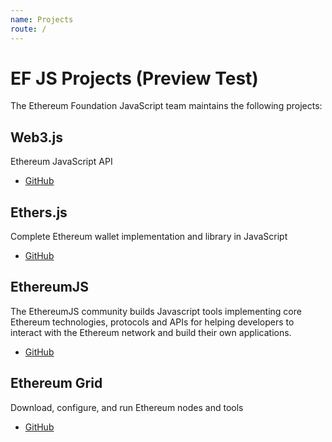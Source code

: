 ```yaml
---
name: Projects
route: /
---
```


# EF JS Projects (Preview Test)

The Ethereum Foundation JavaScript team maintains the following projects:

## Web3.js

Ethereum JavaScript API

- [GitHub](https://github.com/ethereum/web3.js)

## Ethers.js

Complete Ethereum wallet implementation and library in JavaScript

- [GitHub](https://github.com/ethers-io/ethers.js/)

## EthereumJS

The EthereumJS community builds Javascript tools implementing core Ethereum technologies, protocols and APIs for helping developers to interact with the Ethereum network and build their own applications.

- [GitHub](https://github.com/ethereumjs/)

## Ethereum Grid

Download, configure, and run Ethereum nodes and tools

- [GitHub](https://github.com/ethereum/grid)
